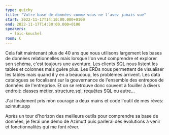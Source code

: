 ```yaml
---
type: quicky
title: "Votre base de données comme vous ne l'avez jamais vue"
start: 2022-11-17T14:10:00.000+0100
end: 2022-11-17T14:30:00.000+0100
speakers:
  - loic-knuchel
room: C
---
```


Cela fait maintenant plus de 40 ans que nous utilisons largement les bases de
données relationnelles mais lorsque l'on veut comprendre et explorer son schéma,
c'est toujours une aventure.
Les clients SQL nous listent les tables et colonnes mais guère plus.
Les ERDs nous permettent de visualiser les tables mais quand il y en a beaucoup,
les problèmes arrivent.
Les data catalogues se focalisent sur la gouvernance de l'ensemble des entrepos
de données de l'entreprise.
Et on se retrouve donc souvent à fouiller à divers endroit: classes métier,
structure.sql, requêtes SQL ou autre...

J'ai finalement pris mon courage a deux mains et codé l'outil de mes rêves:
azimutt.app

Après un tour d'horizon des meilleurs outils pour comprendre sa base de données,
je ferai une démo de Azimutt puis parlerai des évolutions à venir et
fonctionnalités qui me font rêver.
